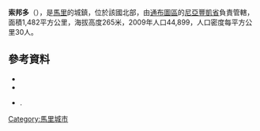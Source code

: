 '''索邦多'''（{{lang-fr|Soboundou}}），是[[馬里|馬里]]的城鎮，位於該國北部，由[[通布圖區|通布圖區]]的[[尼亞豐凱省|尼亞豐凱省]]負責管轄，面積1,482平方公里，海拔高度265米，2009年人口44,899，人口密度每平方公里30人。

==參考資料==
*{{citation | url=http://www.environnement.gov.ml/uploads/sifor/monographie/MonoSouboundou.pdf | title=Schéma Directeur de Lutte Contre l’Ensablement dans le Nord du Mali (6ème et 7ème Régions): Monographie de la Commune de Souboundou | year=2004 | publisher=Ministère de l’Environnement et de l’Assainissement, République du Mali | language=fr | deadurl=yes | archiveurl=https://web.archive.org/web/20110722220021/http://www.environnement.gov.ml/uploads/sifor/monographie/MonoSouboundou.pdf | archivedate=2011-07-22 }}
*{{citation | url=http://instat.gov.ml/documentation/tombouctou.pdf | publisher=République de Mali: Institut National de la Statistique | title=Resultats Provisoires RGPH 2009 (Région de Tombouctou) | language=fr | accessdate=2015-07-26 | archive-date=2013-03-17 | archive-url=https://www.webcitation.org/6FBLpTLbL?url=http://instat.gov.ml/documentation/tombouctou.pdf | dead-url=yes }}
*{{citation | title=Plan de Sécurite Alimentaire Commune Rurale de Soboundou 2006-2010 | publisher=Commissariat à la Sécurité Alimentaire, République du Mali, USAID-Mali | year=2006 | url=http://www.aec.msu.edu/fs2/mali_fd_strtgy/plans/tombouctou/niafunke/psa_soboundou.pdf | language=fr | ref=none | deadurl=yes | archiveurl=https://web.archive.org/web/20110720005549/http://www.aec.msu.edu/fs2/mali_fd_strtgy/plans/tombouctou/niafunke/psa_soboundou.pdf | archivedate=2011-07-20 }}.

{{Coord|15|56|N|3|59|W|display=title}}

{{通布圖區}}

[[Category:馬里城市|Category:馬里城市]]


{{Mali-geo-stub}}